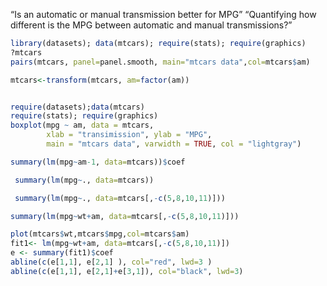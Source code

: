 

“Is an automatic or manual transmission better for MPG”
“Quantifying how different is the MPG between automatic and manual transmissions?”

```r
library(datasets); data(mtcars); require(stats); require(graphics)
?mtcars
pairs(mtcars, panel=panel.smooth, main="mtcars data",col=mtcars$am)
```


```r
mtcars<-transform(mtcars, am=factor(am))


require(datasets);data(mtcars)
require(stats); require(graphics)
boxplot(mpg ~ am, data = mtcars,
        xlab = "transimission", ylab = "MPG",
        main = "mtcars data", varwidth = TRUE, col = "lightgray")

summary(lm(mpg~am-1, data=mtcars))$coef
```

```r
 summary(lm(mpg~., data=mtcars))

 summary(lm(mpg~., data=mtcars[,-c(5,8,10,11)]))

summary(lm(mpg~wt+am, data=mtcars[,-c(5,8,10,11)]))
```

```r
plot(mtcars$wt,mtcars$mpg,col=mtcars$am)
fit1<- lm(mpg~wt+am, data=mtcars[,-c(5,8,10,11)])
e <- summary(fit1)$coef
abline(c(e[1,1], e[2,1] ), col="red", lwd=3 )
abline(c(e[1,1], e[2,1]+e[3,1]), col="black", lwd=3)
```